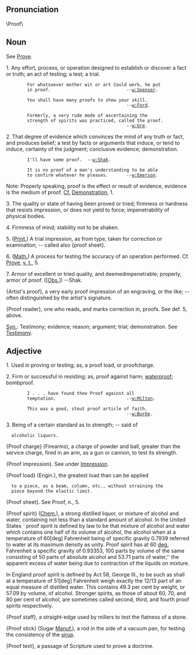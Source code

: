 ==Pronunciation==
\Proof\

==Noun==

See [[Prove]].

1. Any effort, process, or operation designed to establish or  discover a fact or truth; an act of testing; a test; a trial.

         For whatsoever mother wit or art Could work, he put
         in proof.                             --[[w:Spenser]].

         You shall have many proofs to show your skill.
                                               --[[w:Ford]].

         Formerly, a very rude mode of ascertaining the
         strength of spirits was practiced, called the proof.
                                               --[[w:Ure]].

2. That degree of evidence which convinces the mind of any truth or fact, and produces belief; a test by facts or arguments that induce, or tend to induce, certainty of the judgment; conclusive evidence; demonstration.

         I'll have some proof.  --[[w:Shak]].

         It is no proof of a man's understanding to be able
         to confirm whatever he pleases.       --[[w:Emerson]].

Note: Properly speaking, proof is the effect or result of evidence, evidence is the medium of proof. [[Cf.]] [[Demonstration]], 1.

3. The quality or state of having been proved or tried; firmness or hardness that resists impression, or does not yield to force; impenetrability of physical bodies.

4. Firmness of mind; stability not to be shaken.

5. ([[Print.]]) A trial impression, as from type, taken for correction or examination; -- called also {proof sheet}.

6. ([[Math.]]) A process for testing the accuracy of an operation performed. Cf. [[Prove]], [[v. t.]], 5.

7. Armor of excellent or tried quality, and deemedimpenetrable; properly, armor of proof. ([[[Obs.]]]) --Shak.

{Artist's proof}, a very early proof impression of an engraving, or the like; -- often distinguished by the artist's signature.

{Proof reader}, one who reads, and marks correction in, proofs. See def. 5, above.

[[Syn.]]: Testimony; evidence; reason; argument; trial; demonstration. See [[Testimony]].

== Adjective ==
1. Used in proving or testing; as, a proof load, or proofcharge.

2. Firm or successful in resisting; as, proof against harm; [[waterproof]]; bombproof.

         I . . . have found thee Proof against all
         temptation.                           --[[w:Milton]].

         This was a good, stout proof article of faith.
                                               --[[w:Burke]].

3. Being of a certain standard as to strength; -- said of
   alcoholic liquors.

{Proof charge} (Firearms), a charge of powder and ball, greater than the service charge, fired in an arm, as a gun or cannon, to test its strength.

{Proof impression}. See under [[Impression]].

{Proof load} (Engin.), the greatest load than can be applied
   to a piece, as a beam, column, etc., without straining the
   piece beyond the elastic limit.

{Proof sheet}. See Proof, n., 5.

{Proof spirit} ([[Chem.]]), a strong distilled liquor, or mixture  of alcohol and water, containing not less than a standard  amount of alcohol. In the United States ``proof spirit is defined by law to be that mixture of alcohol and water which contains one half of its volume of alcohol, the alcohol when at a temperature of 60[deg] Fahrenheit being of specific gravity 0.7939 referred to water at its maximum density as unity. Proof spirit has at 60 [[deg.]] Fahrenheit a specific gravity of 0.93353, 100 parts by volume of the same consisting of 50 parts of absolute alcohol and 53.71 parts of water,'' the apparent excess of water being due to contraction of the liquids on mixture. 

In England proof spirit is defined by Act 58, George III., to be such as shall at a temperature of 51[deg] Fahrenheit weigh exactly the 12/13 part of an equal measure of distilled water. This contains 49.3 per cent by weight, or 57.09 by volume, of alcohol. Stronger spirits, as those of about 60, 70, and 80 per cent of alcohol, are sometimes called second, third, and fourth proof spirits respectively.

{Proof staff}, a straight-edge used by millers to test the flatness of a stone.

{Proof stick} (Sugar [[Manuf.]]), a rod in the side of a vacuum pan, for testing the consistency of the [[sirup]]. 

{Proof text}, a passage of Scripture used to prove a doctrine.